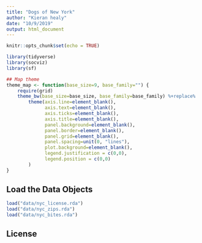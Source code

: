 ```yaml
---
title: "Dogs of New York"
author: "Kieran healy"
date: "10/9/2019"
output: html_document
---
```


```r
knitr::opts_chunk$set(echo = TRUE)

library(tidyverse)
library(socviz)
library(sf)

## Map theme
theme_map <- function(base_size=9, base_family="") {
    require(grid)
    theme_bw(base_size=base_size, base_family=base_family) %+replace%
        theme(axis.line=element_blank(),
              axis.text=element_blank(),
              axis.ticks=element_blank(),
              axis.title=element_blank(),
              panel.background=element_blank(),
              panel.border=element_blank(),
              panel.grid=element_blank(),
              panel.spacing=unit(0, "lines"),
              plot.background=element_blank(),
              legend.justification = c(0,0),
              legend.position = c(0,0)
        )
}

```

## Load the Data Objects

```r
load("data/nyc_license.rda")
load("data/nyc_zips.rda")
load("data/nyc_bites.rda")
```


## License
